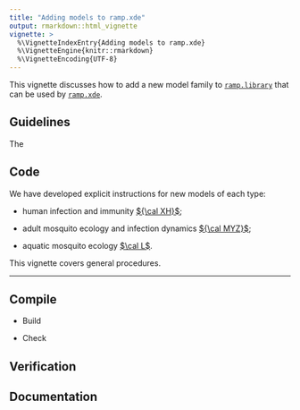 ```yaml
---
title: "Adding models to ramp.xde" 
output: rmarkdown::html_vignette
vignette: >
  %\VignetteIndexEntry{Adding models to ramp.xde}
  %\VignetteEngine{knitr::rmarkdown}
  %\VignetteEncoding{UTF-8}
---
```



This vignette discusses how to add a new model family to [`ramp.library`](https://github.com/dd-harp/ramp.library) that can be used by [`ramp.xde`](https://github.com/dd-harp/ramp.xde). 

## Guidelines

The 

## Code 


We have developed explicit instructions for new models of each type: 

+ human infection and immunity [${\cal XH}$](X-How_to_Add_Model.html); 

+ adult mosquito ecology and infection dynamics [${\cal MYZ}$](MYZ-How_To_Add_Model.html); 

+ aquatic mosquito ecology [$\cal L$](L-How_To_Add_Model.html). 

This vignette covers general procedures.  

*** 

## Compile 

+ Build

+ Check

## Verification 


## Documentation 



